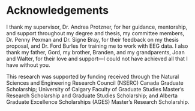 # Acknowledgements

I thank my supervisor, Dr. Andrea Protzner, for her guidance, mentorship, and support throughout my degree and thesis, my committee members, Dr. Penny Pexman and Dr. Signe Bray, for their feedback on my thesis proposal, and Dr. Ford Burles for training me to work with EEG data. I also thank my father, Gord, my brother, Branden, and my grandparents, Joan and Walter, for their love and support—I could not have achieved all that I have without you.
  
This research was supported by funding received through the Natural Sciences and Engineering Research Council (NSERC) Canada Graduate Scholarship; University of Calgary Faculty of Graduate Studies Master’s Research Scholarship and Graduate Studies Scholarship; and Alberta Graduate Excellence Scholarships (AGES) Master’s Research Scholarship.

